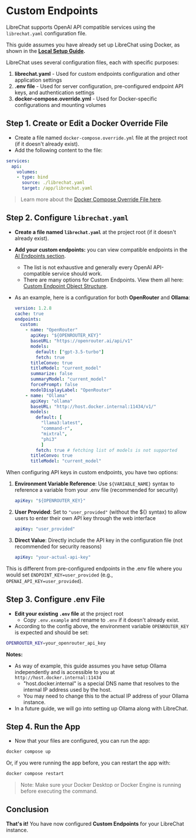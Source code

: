 
# Custom Endpoints

LibreChat supports OpenAI API compatible services using the `librechat.yaml` configuration file.

This guide assumes you have already set up LibreChat using Docker, as shown in the **[Local Setup Guide](/docs/quick_start/local_setup).**

<Callout type="info" title="Configuration Files Clarification">
LibreChat uses several configuration files, each with specific purposes:

1. **librechat.yaml** - Used for custom endpoints configuration and other application settings
2. **.env file** - Used for server configuration, pre-configured endpoint API keys, and authentication settings
3. **docker-compose.override.yml** - Used for Docker-specific configurations and mounting volumes
</Callout>

## Step 1. Create or Edit a Docker Override File

- Create a file named `docker-compose.override.yml` file at the project root (if it doesn't already exist).
- Add the following content to the file:

```yaml
services:
  api:
    volumes:
    - type: bind
      source: ./librechat.yaml
      target: /app/librechat.yaml
```

> Learn more about the [Docker Compose Override File here](/docs/configuration/docker_override).

## Step 2. Configure `librechat.yaml`

- **Create a file named `librechat.yaml`** at the project root (if it doesn't already exist).
- **Add your custom endpoints:** you can view compatible endpoints in the [AI Endpoints section](/docs/configuration/librechat_yaml/ai_endpoints).
  - The list is not exhaustive and generally every OpenAI API-compatible service should work.
  - There are many options for Custom Endpoints. View them all here: [Custom Endpoint Object Structure](/docs/configuration/librechat_yaml/object_structure/custom_endpoint).
- As an example, here is a configuration for both **OpenRouter** and **Ollama**:

   ```yaml
   version: 1.2.8
   cache: true
   endpoints:
     custom:
       - name: "OpenRouter"
         apiKey: "${OPENROUTER_KEY}"
         baseURL: "https://openrouter.ai/api/v1"
         models:
           default: ["gpt-3.5-turbo"]
           fetch: true
         titleConvo: true
         titleModel: "current_model"
         summarize: false
         summaryModel: "current_model"
         forcePrompt: false
         modelDisplayLabel: "OpenRouter"
       - name: "Ollama"
         apiKey: "ollama"
         baseURL: "http://host.docker.internal:11434/v1/"
         models:
           default: [
             "llama3:latest",
             "command-r",
             "mixtral",
             "phi3"
             ]
           fetch: true # fetching list of models is not supported
         titleConvo: true
         titleModel: "current_model"
   ```

<Callout type="warning" title="Important: API Key Configuration">
When configuring API keys in custom endpoints, you have two options:

1. **Environment Variable Reference**: Use `${VARIABLE_NAME}` syntax to reference a variable from your .env file (recommended for security)
   ```yaml
   apiKey: "${OPENROUTER_KEY}"
   ```

2. **User Provided**: Set to `"user_provided"` (without the ${} syntax) to allow users to enter their own API key through the web interface
   ```yaml
   apiKey: "user_provided"
   ```

3. **Direct Value**: Directly include the API key in the configuration file (not recommended for security reasons)
   ```yaml
   apiKey: "your-actual-api-key"
   ```

This is different from pre-configured endpoints in the .env file where you would set `ENDPOINT_KEY=user_provided` (e.g., `OPENAI_API_KEY=user_provided`).
</Callout>

## Step 3. Configure .env File

- **Edit your existing `.env` file** at the project root 
    - Copy `.env.example` and rename to `.env` if it doesn't already exist.
- According to the config above, the environment variable `OPENROUTER_KEY` is expected and should be set:

```bash
OPENROUTER_KEY=your_openrouter_api_key
```

**Notes:**
- As way of example, this guide assumes you have setup Ollama independently and is accessible to you at `http://host.docker.internal:11434`
    - "host.docker.internal" is a special DNS name that resolves to the internal IP address used by the host.
    - You may need to change this to the actual IP address of your Ollama instance.
- In a future guide, we will go into setting up Ollama along with LibreChat.

## Step 4. Run the App

- Now that your files are configured, you can run the app:

```bash
docker compose up
```

Or, if you were running the app before, you can restart the app with:

```bash
docker compose restart
```

> Note: Make sure your Docker Desktop or Docker Engine is running before executing the command.

## Conclusion

**That's it!** You have now configured **Custom Endpoints** for your LibreChat instance. 

<AdditionalLinks />
